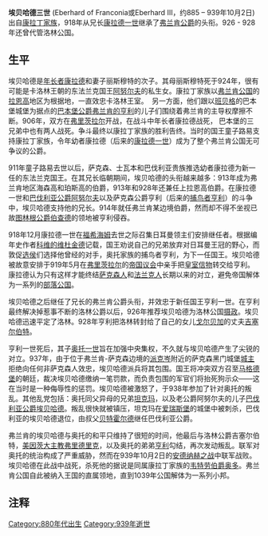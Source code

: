 {{Notability Unreferenced|time=2017-03-14T23:50:54+00:00}}
{{refimprove|time=2017-03-14T23:50:54+00:00}}
{{Infobox Noble|name=埃贝哈德|title=弗兰肯公爵|reign=918–939|noble family=康拉丁家族|father=年长者康拉德|mother=卡林提亚的丽斯穆特|birth_date={{circa|885}}|death_date=939年10月2日<span style="display:none">(<span class="dday deathdate">939-10-02</span>)</span>|death_place=洛林公国，安德纳赫}}'''埃贝哈德三世''' (Eberhard of Franconia或Eberhard III，约885 – 939年10月2日)出自[[康拉丁家族|康拉丁家族]]，918年从兄长[[康拉德一世_(德意志)|康拉德一世]]继承了[[弗兰肯公爵|弗兰肯公爵]]的头衔。926 - 928年还曾代管洛林公国。

== 生平 ==
埃贝哈德是[[年长者康拉德|年长者康拉德]]和妻子丽斯穆特的次子。其母丽斯穆特死于924年，很有可能是卡洛林王朝的东法兰克国王[[阿努尔夫_(东法兰克)|阿努尔夫]]的私生女。康拉丁家族以[[弗兰肯公国|弗兰肯公国]]的[[拉恩高|拉恩高]]地区为根据地，一直效忠卡洛林王室。  另一方面，他们跟以[[班贝格|班贝格]]的巴本堡城堡为据点的[[巴本堡公爵|巴本堡公爵]][[弗兰肯的亨利|弗兰肯的亨利]]的儿子们围绕着弗兰肯的主导权摩擦不断。906年，双方在[[弗里茨拉尔|弗里茨拉尔]]开战，在战斗中年长者康拉德战死，{{Sfn|Reuter|1991|p=131}} 巴本堡的三兄弟中也有两人战死。争斗最终以康拉丁家族的胜利告终。当时的国王童子路易支持康拉丁家族，令年幼者康拉德（后来的[[康拉德一世_(德意志)|康拉德一世]]）成为了整个弗兰肯公国无可争议的公爵。

911年童子路易去世以后，萨克森、士瓦本和巴伐利亚贵族推选幼者康拉德为新一任的东法兰克国王。在其兄长临朝期间，埃贝哈德的头衔越来越多：913年成为弗兰肯地区海森高和珀斯高的伯爵，913年和928年还兼任上拉恩高伯爵。在康拉德一世和[[阿努尔夫一世_(巴伐利亚公爵)|巴伐利亚公爵阿努尔夫]]以及萨克森公爵亨利（后来的[[亨利一世_(德意志)|捕鸟者亨利]]）的斗争中，埃贝哈德支持他的兄长。914年就任弗兰肯某边境伯爵，然而却不得不坐视已故[[图林根公爵伯查德|图林根公爵伯查德]]的领地被亨利侵吞。 

918年12月康拉德一世在[[福希海姆|福希海姆]]去世之际召集日耳曼领主们安排继任者。根据编年史作者[[科维的维杜金德|科维的维杜金德]]记载，国王劝说自己的兄弟放弃对日耳曼王冠的野心，而敦促[[选侯|选侯]]们选择他曾经的对手，奥托家族的捕鸟者亨利，为下一任国王。埃贝哈德被故意安排于919年5月在[[弗里茨拉尔|弗里茨拉尔]]的[[帝國議會_(神聖羅馬帝國)|帝国议会]]中亲手把[[皇室信物|皇室信物]]转交给亨利。康拉德认为只有这样才能终结[[萨克森人|萨克森人]]和[[法兰克人|法兰克人]]长期以来的对立，避免帝国解体为一系列的[[部落公国|部落公国]]。

埃贝哈德之后继任了兄长的弗兰肯公爵头衔，并效忠于新任国王亨利一世。在亨利最终解决掉惹事不断的洛林公爵以后，926年推荐埃贝哈德为洛林公国[[攝政|摄政]]。埃贝哈德迅速平定了洛林。928年亨利把洛林转封给了自己的女儿[[戈尔贝加|戈尔贝加]]的丈夫[[吉塞尔博特_(洛林公爵)|吉塞尔伯特]]。

亨利一世死后，其子[[奥托一世_(神圣罗马帝国)|奥托一世]]旨在加强中央集权，不久就与埃贝哈德产生了尖锐的对立。937年，由于位于弗兰肯-萨克森边境的[[派克岑|派克岑]]附近的萨克森黑门城堡[[城主|城主]]拒绝向任何非萨克森人效忠，埃贝哈德派兵将其包围。国王将冲突双方召至[[马格德堡|马格德堡]]的朝廷，裁决埃贝哈德缴纳一笔罚款，而负责包围的军官们将抬死狗示众——这在当时是一种侮辱性的惩罚。埃贝哈德被激怒了，于938年参加了针对奥托的叛乱。其他乱党包括：奥托同父异母的兄弟[[坦克玛|坦克玛]]，以及老公爵阿努尔夫的儿子[[埃贝哈德_(巴伐利亚公爵)|巴伐利亚公爵埃贝哈德]]。叛乱很快就被镇压，坦克玛在[[爱瑞斯堡|爱瑞斯堡]]的城堡中被刺杀，巴伐利亚的埃贝哈德退位，由叔父[[贝特霍尔德_(巴伐利亚公爵)|贝特霍尔德]]继任巴伐利亚公爵。

弗兰肯的埃贝哈德与奥托的和平只维持了很短的时间，他最后与洛林公爵吉塞尔伯特，[[美因茨大主教弗里德里克|美因茨大主教弗里德里克]]，以及奥托的弟弟[[巴伐利亚公爵亨利一世|亨利]]勾结，再次发动叛乱。联军对奥托的统治构成了严重威胁，然而在939年10月2日的[[安德纳赫之战|安德纳赫之战]]中联军战败。埃贝哈德在此战中战死，杀死他的据说是同属康拉丁家族的[[韦特劳伯爵奥多|韦特劳伯爵奥多]]。弗兰肯公国自此被纳入王国的直属领地，直到1039年公国解体为一系列小邦。

== 注释 ==
{{reflist}}
[[Category:880年代出生|Category:880年代出生]]
[[Category:939年逝世|Category:939年逝世]]